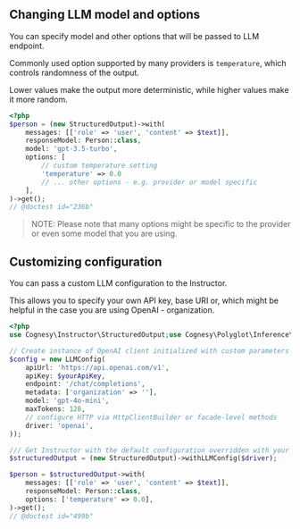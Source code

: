 ## Changing LLM model and options

You can specify model and other options that will be passed to LLM endpoint.

Commonly used option supported by many providers is `temperature`, which controls randomness of the output.

Lower values make the output more deterministic, while higher values make it more random.

```php
<?php
$person = (new StructuredOutput)->with(
    messages: [['role' => 'user', 'content' => $text]],
    responseModel: Person::class,
    model: 'gpt-3.5-turbo',
    options: [
        // custom temperature setting
        'temperature' => 0.0
        // ... other options - e.g. provider or model specific
    ],
)->get();
// @doctest id="236b"
```

> NOTE: Please note that many options might be specific to the provider or even some model that you are using.

## Customizing configuration

You can pass a custom LLM configuration to the Instructor.

This allows you to specify your own API key, base URI or,
which might be helpful in the case you are using OpenAI - organization.

```php
<?php
use Cognesy\Instructor\StructuredOutput;use Cognesy\Polyglot\Inference\Config\LLMConfig;

// Create instance of OpenAI client initialized with custom parameters
$config = new LLMConfig(
    apiUrl: 'https://api.openai.com/v1',
    apiKey: $yourApiKey,
    endpoint: '/chat/completions',
    metadata: ['organization' => ''],
    model: 'gpt-4o-mini',
    maxTokens: 128,
    // configure HTTP via HttpClientBuilder or facade-level methods
    driver: 'openai',
));

/// Get Instructor with the default configuration overridden with your own
$structuredOutput = (new StructuredOutput)->withLLMConfig($driver);

$person = $structuredOutput->with(
    messages: [['role' => 'user', 'content' => $text]],
    responseModel: Person::class,
    options: ['temperature' => 0.0],
)->get();
// @doctest id="499b"
```
